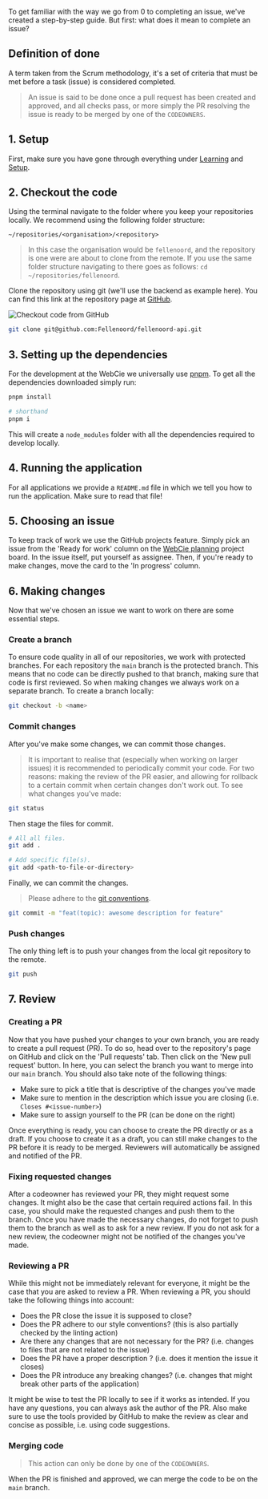 To get familiar with the way we go from 0 to completing an issue, we've created a step-by-step guide. But first: what does it mean to complete an issue?

## Definition of done

A term taken from the Scrum methodology, it's a set of criteria that must be met before a task (issue) is considered completed.

> An issue is said to be done once a pull request has been created and approved, and all checks pass, or more simply the PR resolving the issue is ready to be merged by one of the `CODEOWNERS`.


## 1. Setup

First, make sure you have gone through everything under [Learning](/learning) and [Setup](/setup).

## 2. Checkout the code

Using the terminal navigate to the folder where you keep your repositories locally. We recommend using the following folder structure:

```
~/repositories/<organisation>/<repository>
```

> In this case the organisation would be `fellenoord`, and the repository is one were are about to clone from the remote. If you use the same folder structure navigating to there goes as follows: `cd ~/repositories/fellenoord`.

Clone the repository using git (we'll use the backend as example here). You can find this link at the repository page at [GitHub](https://github.com/Fellenoord/fellenoord-api).

![Checkout code from GitHub](/checkout-code.png)

```bash
git clone git@github.com:Fellenoord/fellenoord-api.git
```

## 3. Setting up the dependencies

For the development at the WebCie we universally use [pnpm](/setup/pnpm). To get all the dependencies downloaded simply run:

```bash
pnpm install

# shorthand
pnpm i
```

This will create a `node_modules` folder with all the dependencies required to develop locally.

## 4. Running the application

For all applications we provide a `README.md` file in which we tell you how to run the application. Make sure to read that file!

## 5. Choosing an issue

To keep track of work we use the GitHub projects feature. Simply pick an issue from the 'Ready for work' column on the [WebCie planning](https://github.com/orgs/Fellenoord/projects/1) project board. In the issue itself, put yourself as assignee. Then, if you're ready to make changes, move the card to the 'In progress' column.

## 6. Making changes

Now that we've chosen an issue we want to work on there are some essential steps.

### Create a branch

To ensure code quality in all of our repositories, we work with protected branches. For each repository the `main` branch is the protected branch. This means that no code can be directly pushed to that branch, making sure that code is first reviewed. So when making changes we always work on a separate branch. To create a branch locally:

```bash
git checkout -b <name>
```

### Commit changes

After you've make some changes, we can commit those changes.

> It is important to realise that (especially when working on larger issues) it is recommended to periodically commit your code. For two reasons: making the review of the PR easier, and allowing for rollback to a certain commit when certain changes don't work out. To see what changes you've made:

```bash
git status
```

Then stage the files for commit.

```bash
# All all files.
git add .

# Add specific file(s).
git add <path-to-file-or-directory>
```

Finally, we can commit the changes.

> Please adhere to the [git conventions](/workflow/git-conventions).

```bash
git commit -m "feat(topic): awesome description for feature"
```

### Push changes

The only thing left is to push your changes from the local git repository to the remote.

```bash
git push
```

## 7. Review

### Creating a PR

Now that you have pushed your changes to your own branch, you are ready to create a pull request (PR). To do so, head over to the repository's page on GitHub and click on the 'Pull requests' tab. Then click on the 'New pull request' button. In here, you can select the branch you want to merge into our `main` branch. You should also take note of the following things:
- Make sure to pick a title that is descriptive of the changes you've made
- Make sure to mention in the description which issue you are closing (i.e. `Closes #<issue-number>`)
- Make sure to assign yourself to the PR (can be done on the right)

Once everything is ready, you can choose to create the PR directly or as a draft. If you choose to create it as a draft, you can still make changes to the PR before it is ready to be merged. Reviewers will automatically be assigned and notified of the PR.

### Fixing requested changes

After a codeowner has reviewed your PR, they might request some changes. It might also be the case that certain required actions fail. In this case, you should make the requested changes and push them to the branch. Once you have made the necessary changes, do not forget to push them to the branch as well as to ask for a new review. If you do not ask for a new review, the codeowner might not be notified of the changes you've made.

### Reviewing a PR

While this might not be immediately relevant for everyone, it might be the case that you are asked to review a PR. When reviewing a PR, you should take the following things into account:

- Does the PR close the issue it is supposed to close?
- Does the PR adhere to our style conventions? (this is also partially checked by the linting action)
- Are there any changes that are not necessary for the PR? (i.e. changes to files that are not related to the issue)
- Does the PR have a proper description ? (i.e. does it mention the issue it closes)
- Does the PR introduce any breaking changes? (i.e. changes that might break other parts of the application)

It might be wise to test the PR locally to see if it works as intended. If you have any questions, you can always ask the author of the PR. Also make sure to use the tools provided by GitHub to make the review as clear and concise as possible, i.e. using code suggestions.


### Merging code

> This action can only be done by one of the `CODEOWNERS`.

When the PR is finished and approved, we can merge the code to be on the `main` branch.
